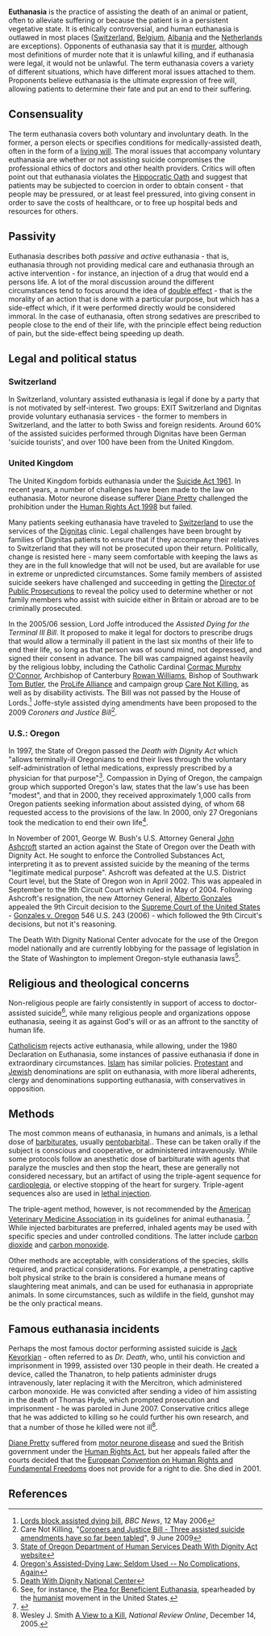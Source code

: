 {{subpages}}

'''Euthanasia''' is the practice of assisting the death of an animal or patient, often to alleviate suffering or because the patient is in a persistent vegetative state. It is ethically controversial, and human euthanasia is outlawed in most places ([[Switzerland]], [[Belgium]], [[Albania]] and the [[Netherlands]] are exceptions). Opponents of euthanasia say that it is [[murder]], although most definitions of murder note that it is unlawful killing, and if euthanasia were legal, it would not be unlawful. The term euthanasia covers a variety of different situations, which have different moral issues attached to them.  Proponents believe euthanasia is the ultimate expression of free will, allowing patients to determine their fate and put an end to their suffering.

== Consensuality ==

The term euthanasia covers both voluntary and involuntary death. In the former, a person elects or specifies conditions for medically-assisted death, often in the form of a [[living will]]. The moral issues that accompany voluntary euthanasia are whether or not assisting suicide compromises the professional ethics of doctors and other health providers. Critics will often point out that euthanasia violates the [[Hippocratic Oath]] and suggest that patients may be subjected to coercion in order to obtain consent - that people may be pressured, or at least feel pressured, into giving consent in order to save the costs of healthcare, or to free up hospital beds and resources for others.

== Passivity ==

Euthanasia describes both ''passive'' and ''active'' euthanasia - that is, euthanasia through not providing medical care and euthanasia through an active intervention - for instance, an injection of a drug that would end a persons life. A lot of the moral discussion around the different circumstances tend to focus around the idea of [[double effect]] - that is the morality of an action that is done with a particular purpose, but which has a side-effect which, if it were performed directly would be considered immoral. In the case of euthanasia, often strong sedatives are prescribed to people close to the end of their life, with the principle effect being reduction of pain, but the side-effect being speeding up death.

== Legal and political status ==
=== Switzerland ===
In Switzerland, voluntary assisted euthanasia is legal if done by a party that is not motivated by self-interest. Two groups: EXIT Switzerland and Dignitas provide voluntary euthanasia services - the former to members in Switzerland, and the latter to both Swiss and foreign residents. Around 60% of the assisted suicides performed through Dignitas have been German 'suicide tourists', and over 100 have been from the United Kingdom.

=== United Kingdom ===
The United Kingdom forbids euthanasia under the [[Suicide Act 1961]]. In recent years, a number of challenges have been made to the law on euthanasia. Motor neurone disease sufferer [[Diane Pretty]] challenged the prohibition under the [[Human Rights Act 1998]] but failed.

Many patients seeking euthanasia have traveled to [[Switzerland]] to use the services of the [[Dignitas]] clinic. Legal challenges have been brought by families of Dignitas patients to ensure that if they accompany their relatives to Switzerland that they will not be prosecuted upon their return. Politically, change is resisted here - many seem comfortable with keeping the laws as they are in the full knowledge that will not be used, but are available for use in extreme or unpredicted circumstances. Some family members of assisted suicide seekers have challenged and succeeding in getting the [[Director of Public Prosecutions]] to reveal the policy used to determine whether or not family members who assist with suicide either in Britain or abroad are to be criminally prosecuted.

In the 2005/06 session, Lord Joffe introduced the ''Assisted Dying for the Terminal Ill Bill''. It proposed to make it legal for doctors to prescribe drugs that would allow a terminally ill patient in the last six months of their life to end their life, so long as that person was of sound mind, not depressed, and signed their consent in advance. The bill was campaigned against heavily by the religious lobby, including the Catholic Cardinal [[Cormac Murphy O'Connor]], Archbishop of Canterbury [[Rowan Williams]], Bishop of Southwark [[Tom Butler]], the [[ProLife Alliance]] and campaign group [[Care Not Killing]], as well as by disability activists. The Bill was not passed by the House of Lords.<ref>[http://news.bbc.co.uk/1/hi/health/4763067.stm Lords block assisted dying bill], ''BBC News'', 12 May 2006</ref> Joffe-style assisted dying amendments have been proposed to the 2009 ''Coroners and Justice Bill''<ref>Care Not Killing, "[http://www.carenotkilling.org.uk/?show=741 Coroners and Justice Bill - Three assisted suicide amendments have so far been tabled]", 9 June 2009</ref>.

=== U.S.: Oregon ===
In 1997, the State of Oregon passed the ''Death with Dignity Act'' which "allows terminally-ill Oregonians to end their lives through the voluntary self-administration of lethal medications, expressly prescribed by a physician for that purpose"<ref>[http://www.oregon.gov/DHS/ph/pas/ State of Oregon Department of Human Services Death With Dignity Act website]</ref>. Compassion in Dying of Oregon, the campaign group which supported Oregon's law, states that the law's use has been "modest", and that in 2000, they received approximately 1,000 calls from Oregon patients seeking information about assisted dying, of whom 68 requested access to the provisions of the law. In 2000, only 27 Oregonians took the medication to end their own life<ref>[http://www.thebody.com/content/legal/art16729.html Oregon's Assisted-Dying Law: Seldom Used -- No Complications, Again]</ref>.

In November of 2001, George W. Bush's U.S. Attorney General [[John Ashcroft]] started an action against the State of Oregon over the Death with Dignity Act. He sought to enforce the Controlled Substances Act, interpreting it as to prevent assisted suicide by the meaning of the terms "legitimate medical purpose". Ashcroft was defeated at the U.S. District Court level, but the State of Oregon won in April 2002. This was appealed in September to the 9th Circuit Court which ruled in May of 2004. Following Ashcroft's resignation, the new Attorney General, [[Alberto Gonzales]] appealed the 9th Circuit decision to the [[Supreme Court of the United States]] - [[Gonzales v. Oregon]] 546 U.S. 243 (2006) - which followed the 9th Circuit's decisions, but not it's reasoning.

The Death With Dignity National Center advocate for the use of the Oregon model nationally and are currently lobbying for the passage of legislation in the State of Washington to implement Oregon-style euthanasia laws<ref>[http://www.deathwithdignity.org/ Death With Dignity National Center]</ref>.

== Religious and theological concerns ==

Non-religious people are fairly consistently in support of access to doctor-assisted suicide<ref>See, for instance, the [http://www.americanhumanist.org/about/euthanasia.php Plea for Beneficient Euthanasia], spearheaded by the [[Humanism|humanist]] movement in the United States.</ref>, while many religious people and organizations oppose euthanasia, seeing it as against God's will or as an affront to the sanctity of human life.

[[Catholicism]] rejects active euthanasia, while allowing, under the 1980 Declaration on Euthanasia, some instances of passive euthanasia if done in extraordinary circumstances. [[Islam]] has similar policies. [[Protestantism|Protestant]] and [[Judaism|Jewish]] denominations are split on euthanasia, with more liberal adherents, clergy and denominations supporting euthanasia, with conservatives in opposition.
==Methods==
The most common means of euthanasia, in humans and animals, is a lethal dose of [[barbiturate]]s, usually [[pentobarbital]].. These can be taken orally if the subject is conscious and cooperative, or administered intravenously. While some protocols follow an anesthetic dose of barbiturate with agents that paralyze the muscles and then stop the heart, these are generally not considered necessary, but an artifact of using the triple-agent sequence for [[cardioplegia]], or elective stopping of the heart for surgery.  Triple-agent sequences also are used in [[lethal injection]].

The triple-agent method, however, is not recommended by the [[American Veterinary Medicine Association]] in its guidelines for animal euthanasia. <ref name=AVMA>{{citation
 | url = http://www.avma.org/issues/animal_welfare/euthanasia.pdf
 | title = AVMA Guidelines on Euthanasia (Formerly Report of the AVMA Panel on Euthanasia) 
 | date = June 2007
 | author = American Veterinary Medicine Association}}</ref>  While injected barbiturates are preferred, inhaled agents may be used with specific species and under controlled conditions. The latter include [[carbon dioxide]] and [[carbon monoxide]]. 

Other methods are acceptable, with considerations of the species, skills required, and practical considerations. For example, a penetrating captive bolt physical strike to the brain is considered a humane means of slaughtering meat animals, and can be used for euthanasia in appropriate animals. In some circumstances, such as wildlife in the field, gunshot may be the only practical means.

== Famous euthanasia incidents ==

Perhaps the most famous doctor performing assisted suicide is [[Jack Kevorkian]] - often referred to as ''Dr. Death'', who, until his conviction and imprisonment in 1999, assisted over 130 people in their death. He created a device, called the Thanatron, to help patients administer drugs intravenously, later replacing it with the Mercitron, which administered carbon monoxide. He was convicted after sending a video of him assisting in the death of Thomas Hyde, which prompted prosecution and imprisonment - he was paroled in June 2007. Conservative critics allege that he was addicted to killing so he could further his own research, and that a number of those he killed were not ill<ref>Wesley J. Smith [http://www.nationalreview.com/smithw/smith200512140825.asp A View to a Kill], ''National Review Online'', December 14, 2005.</ref>.

[[Diane Pretty]] suffered from [[motor neurone disease]] and sued the British government under the [[Human Rights Act 1998|Human Rights Act]], but her appeals failed after the courts decided that the [[European Convention on Human Rights and Fundamental Freedoms]] does not provide for a right to die. She died in 2001.

== References ==
<references />